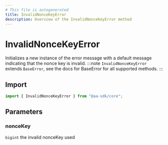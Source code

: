 ```yaml
---
# This file is autogenerated
title: InvalidNonceKeyError
description: Overview of the InvalidNonceKeyError method
---
```


# InvalidNonceKeyError

Initializes a new instance of the error message with a default message indicating that the nonce key is invalid.
:::note
`InvalidNonceKeyError` extends `BaseError`, see the docs for BaseError for all supported methods.
:::

## Import

```ts
import { InvalidNonceKeyError } from "@aa-sdk/core";
```

## Parameters

### nonceKey

`bigint`
the invalid nonceKey used
